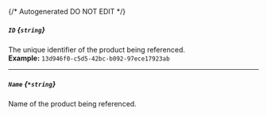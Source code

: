 {/* Autogenerated DO NOT EDIT  */}
##### `ID` *{`string`}*
The unique identifier of the product being referenced.
<br/>
**Example:** `13d946f0-c5d5-42bc-b092-97ece17923ab`

---
##### `Name` *{`*string`}*
Name of the product being referenced.

